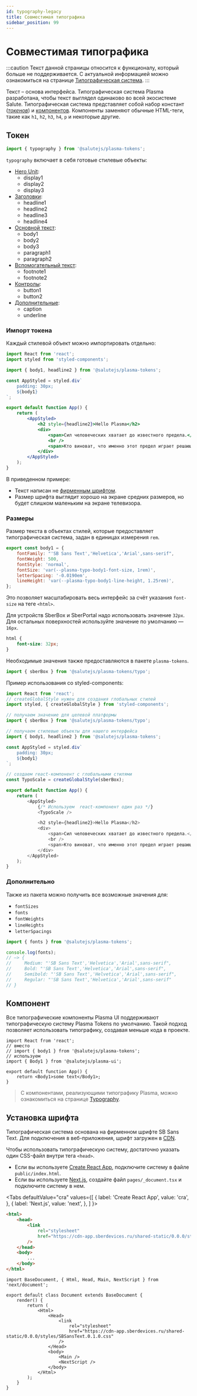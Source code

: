 ```yaml
---
id: typography-legacy
title: Совместимая типографика
sidebar_position: 99
---
```



# Совместимая типографика

:::caution
Текст данной страницы относится к функционалу, который больше не поддерживается. С актуальной информацией можно ознакомиться на странице [Типографическая система](./typography).
:::

Текст – основа интерфейса. Типографическая система Plasma разработана, чтобы текст выглядел одинаково во всей экосистеме Salute. Типографическая система представляет собой набор констант ([_токенов_](./tokens)) и [компонентов](../components/typography). Компоненты заменяют обычные HTML-теги, такие как `h1`, `h2`, `h3`, `h4`, `p` и некоторые другие.


## Токен

```js
import { typography } from '@salutejs/plasma-tokens';
```

`typography` включает в себя готовые стилевые объекты:

- [Hero Unit](../components/typography#hero-unit):
  - display1
  - display2
  - display3
- [Заголовки](../components/typography#заголовки):
  - headline1
  - headline2
  - headline3
  - headline4
- [Основной текст](../components/typography#основной-текст):
  - body1
  - body2
  - body3
  - paragraph1
  - paragraph2
- [Вспомогательный текст](../components/typography#вспомогательный-текст):
  - footnote1
  - footnote2
- [Контролы](../components/typography#контролы):
  - button1
  - button2
- [Дополнительные](../components/typography#контролы):
  - caption
  - underline

### Импорт токена
Каждый стилевой объект можно импортировать отдельно:

```jsx title="App.tsx"
import React from 'react';
import styled from 'styled-components';

import { body1, headline2 } from '@salutejs/plasma-tokens';

const AppStyled = styled.div`
    padding: 30px;
    ${body1}
`;

export default function App() {
    return (
        <AppStyled>
            <h2 style={headline2}>Hello Plasma</h2>
            <div>
                <span>Сил человеческих хватает до известного предела.</span>
                <br />
                <span>Кто виноват, что именно этот предел играет решающую роль?</span>
            </div>
        </AppStyled>
    );
}
```

В приведенном примере:

- Текст написан не [фирменным шрифтом](#установка-шрифта).
- Размер шрифта выглядит хорошо на экране средних размеров, но будет слишком маленьким на экране телевизора.

### Размеры
Размер текста в объектах стилей, которые предоставляет типографическая система, задан в единицах измерения `rem`.

```js
export const body1 = {
    fontFamily: "'SB Sans Text','Helvetica','Arial',sans-serif",
    fontWeight: 500,
    fontStyle: 'normal',
    fontSize: 'var(--plasma-typo-body1-font-size, 1rem)',
    letterSpacing: '-0.0190em',
    lineHeight: 'var(--plasma-typo-body1-line-height, 1.25rem)',
};
```

Это позволяет масштабировать весь интерфейс за счёт указания `font-size` на теге `<html>`.

Для устройств SberBox и SberPortal надо использовать значение `32px`. Для остальных поверхностей используйте значение по умолчанию — `16px`.

```css
html {
    font-size: 32px;
}
```

Необходимые значения также предоставляются в пакете `plasma-tokens`.

```js
import { sberBox } from '@salutejs/plasma-tokens/typo';
```

Пример использования со styled-components:

```js title="App.tsx"
import React from 'react';
// createGlobalStyle нужен для создания глобальных стилей
import styled, { createGlobalStyle } from 'styled-components';

// получаем значение для целевой платформы
import { sberBox } from '@salutejs/plasma-tokens/typo';

// получаем стилевые объекты для нашего интерфейса
import { body1, headline2 } from '@salutejs/plasma-tokens';

const AppStyled = styled.div`
    padding: 30px;
    ${body1}
`;

// создаем react-компонент c глобальными стилями
const TypoScale = createGlobalStyle(sberBox);

export default function App() {
    return (
        <AppStyled>
            {/* Используем  react-компонент один раз */}
            <TypoScale />

            <h2 style={headline2}>Hello Plasma</h2>
            <div>
                <span>Сил человеческих хватает до известного предела.</span>
                <br />
                <span>Кто виноват, что именно этот предел играет решающую роль?</span>
            </div>
        </AppStyled>
    );
}
```

### Дополнительно
Также из пакета можно получить все возможные значения для:

- `fontSizes`
- `fonts`
- `fontWeights`
- `lineHeights`
- `letterSpacings`

```js
import { fonts } from '@salutejs/plasma-tokens';

console.log(fonts);
// –> {
//     Medium: "'SB Sans Text','Helvetica','Arial',sans-serif",
//     Bold: "'SB Sans Text','Helvetica','Arial',sans-serif",
//     Semibold: "'SB Sans Text','Helvetica','Arial',sans-serif",
//     Regular: "'SB Sans Text','Helvetica','Arial',sans-serif"
// }
```

## Компонент
Все типографические компоненты Plasma UI поддерживают типографическую систему Plasma Tokens по умолчанию. Такой подход позволяет использовать типографику, создавая меньше кода в проекте.

```tsx title="App.tsx"
import React from 'react';
// вместо
// import { body1 } from '@salutejs/plasma-tokens';
// используем
import { Body1 } from '@salutejs/plasma-ui';

export default function App() {
    return <Body1>some text</Body1>;
}
```

> С компонентами, реализующими типографику Plasma, можно ознакомиться на странице [Typography](../components/typography).

## Установка шрифта
Типографическая система основана на фирменном шрифте SB Sans Text. Для подключения в веб-приложения, шрифт загружен в [CDN](https://ru.wikipedia.org/wiki/Content_Delivery_Network).

Чтобы использовать типографическую систему, достаточно указать один CSS-файл внутри тега `<head>`.

+ Если вы используете [Create React App](https://create-react-app.dev), подключите систему в файле `public/index.html`.
+ Если вы используете [Next.js](https://nextjs.org/), создайте файл `pages/_document.tsx` и подключите систему в нем.

<Tabs
  defaultValue="cra"
  values={[
    { label: 'Create React App', value: 'cra', },
    { label: 'Next.js', value: 'next', },
  ]
}>
<TabItem value="cra">

```html {3-6} title="public/index.html"
<html>
    <head>
        <link
            rel="stylesheet"
            href="https://cdn-app.sberdevices.ru/shared-static/0.0.0/styles/SBSansText.0.1.0.css"
        />
    </head>
    <body>
        ...
    </body>
</html>
```
</TabItem>
<TabItem value="next">

```tsx {8-11} title="pages/_document.tsx"
import BaseDocument, { Html, Head, Main, NextScript } from 'next/document';

export default class Document extends BaseDocument {
    render() {
        return (
            <Html>
                <Head>
                    <link
                        rel="stylesheet"
                        href="https://cdn-app.sberdevices.ru/shared-static/0.0.0/styles/SBSansText.0.1.0.css"
                    />
                </Head>
                <body>
                    <Main />
                    <NextScript />
                </body>
            </Html>
        );
    }
}
```
</TabItem>
</Tabs>
